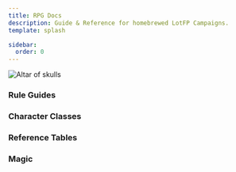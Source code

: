 ```yaml
---
title: RPG Docs
description: Guide & Reference for homebrewed LotFP Campaigns.
template: splash

sidebar:
  order: 0
---
```



![Altar of skulls](/intro-banner.jpg)

### Rule Guides

<CardGrid>
  <LinkCard
    title="Character creation &#x1F9D9;"
    href="/characters/character-creation"
    description="Create your character."
  />
  <LinkCard title="Adventuring &#x1F5FA;" href="guides/adventuring" description="Time, space, light and the senses." />
  <LinkCard
    title="Encounters &#x1F409;"
    href="guides/encounters"
    description="Meeting others in uncertain circumstances."
  />
  <LinkCard title="Hazards &#x2620;" href="guides/hazards" description="Things that could cause damage or death." />
  <LinkCard title="Skills &#x2692;" href="guides/skills" description="What can a character do?" />
  <LinkCard title="Combat &#x2694;" href="guides/combat/actions" description="Things to do in a Round." />
  <LinkCard title="Intricacies &#x1F525;" href="guides/combat/intricacies" description="Other combat issues." />
</CardGrid>

### Character Classes

<CardGrid>
  <LinkCard title="Cleric" href="/characters/classes/cleric" description="Combat Support and spells" />
  <LinkCard title="Fighter" href="/characters/classes/fighter" description="Combat only" />
  <LinkCard title="Magic-User" href="/characters/classes/magic-user" description="Spells only" />
  <LinkCard title="Specialist" href="/characters/classes/specialist" description="Skills specialization" />
  <LinkCard title="Dwarf" href="/characters/classes/dwarf" description="Combat and resilience" />
  <LinkCard title="Elf" href="/characters/classes/elf" description="Combat and spells" />
  <LinkCard title="Halfling" href="/characters/classes/halfling" description="Tracking and subterfuge" />
</CardGrid>

### Reference Tables

<CardGrid>
  <LinkCard title="Abilities &#128170;" href="reference/abilities" description="Abilities Table." />
  <LinkCard title="Armor/Cover &#x1F6E1;" href="reference/armor_cover" description="Armor & Cover Tables." />
  <LinkCard title="Hit Points &#128154;" href="reference/hitpoints" description="Hit Points Table." />
  <LinkCard title="Mêlée &#x1F5E1;" href="reference/melee" description="Mêlée Weapons Table." />
  <LinkCard title="Missile &#x1F3F9;" href="reference/missile" description="Missile Weapons Table." />
  <LinkCard
    title="Movement & Encumbrance &#128694;"
    href="reference/movement_encumbrance"
    description="Movement & Encumbrance Tables."
  />
  <LinkCard title="Reactions &#x1F9DF;" href="reference/reactions" description="Encounter Reaction Table." />
</CardGrid>

### Magic

<CardGrid>

  <LinkCard title="Arcane Magic &#128165;" href="magic/arcane-magic" description="How Magic Works for Magic-Users" />
  <LinkCard title="Divine Magic &#10024;" href="magic/divine-magic" description="How Magic Works for Clerics" />
  
  <LinkCard
    title="Magic-User Spells &#128165;"
    href="magic/magic-user-spells"
    description="List and descriptions of Magic-User Spells."
  />
  <LinkCard
    title="Cleric Spells &#10024;"
    href="magic/cleric-spells"
    description="List and descriptions of  Cleric Spells."
  />
</CardGrid>
